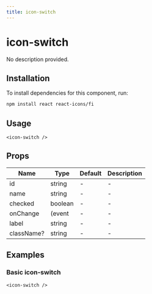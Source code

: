 ```yaml
---
title: icon-switch
---
```


# icon-switch

No description provided.

## Installation
To install dependencies for this component, run:
```bash
npm install react react-icons/fi
```

## Usage
```tsx
<icon-switch />
```

## Props
| Name      | Type     | Default | Description                 |
|-----------|----------|---------|-----------------------------|
| id | string | - | - |
| name | string | - | - |
| checked | boolean | - | - |
| onChange | (event | - | - |
| label | string | - | - |
| className? | string | - | - |

## Examples

### Basic icon-switch
```tsx
<icon-switch />
```

